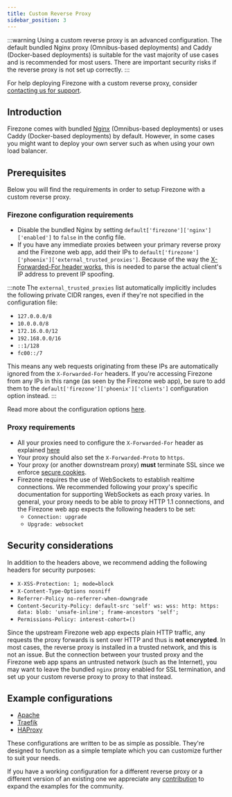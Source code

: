 ```yaml
---
title: Custom Reverse Proxy
sidebar_position: 3
---
```


:::warning
Using a custom reverse proxy is an advanced configuration. The default bundled
Nginx proxy (Omnibus-based deployments) and Caddy (Docker-based deployments) is
suitable for the vast majority of use cases and is recommended for most users.
There are important security risks if the reverse proxy is not set up correctly.
:::

For help deploying Firezone with a custom reverse proxy, consider [contacting us
for support](https://www.firezone.dev/contact/sales).

## Introduction

Firezone comes with bundled [Nginx](https://www.nginx.com/) (Omnibus-based
deployments) or uses Caddy (Docker-based deployments) by default. However, in
some cases you might want to deploy your own server such as when using
your own load balancer.

## Prerequisites

Below you will find the requirements in order to setup Firezone with a custom
reverse proxy.

### Firezone configuration requirements

* Disable the bundled Nginx by setting `default['firezone']['nginx']['enabled']`
  to `false` in the config file.
* If you have any immediate proxies between your primary reverse proxy and the
  Firezone web app, add their IPs to
  `default['firezone']['phoenix']['external_trusted_proxies']`. Because of the
  way the [X-Forwarded-For header works](
  https://developer.mozilla.org/en-US/docs/Web/HTTP/Headers/X-Forwarded-For),
  this is needed to parse the actual client's IP address to prevent
  IP spoofing.

:::note
The `external_trusted_proxies` list automatically implicitly includes the
following private CIDR ranges, even if they're not specified in the
configuration file:

* `127.0.0.0/8`
* `10.0.0.0/8`
* `172.16.0.0/12`
* `192.168.0.0/16`
* `::1/128`
* `fc00::/7`

This means any web requests originating from these IPs are automatically ignored
from the `X-Forwarded-For` headers. If you're accessing Firezone from any IPs in
this range (as seen by the Firezone web app), be sure to add them to the
`default['firezone']['phoenix']['clients']` configuration option instead.
:::

Read more about the configuration options
[here](../../reference/configuration-file).

### Proxy requirements

* All your proxies need to configure the `X-Forwarded-For` header as explained
  [here](
  https://developer.mozilla.org/en-US/docs/Web/HTTP/Headers/X-Forwarded-For)
* Your proxy should also set the `X-Forwarded-Proto` to `https`.
* Your proxy (or another downstream proxy) **must** terminate SSL since we
  enforce [secure cookies](
  https://developer.mozilla.org/en-US/docs/Web/HTTP/Cookies#restrict_access_to_cookies).
* Firezone requires the use of WebSockets to establish realtime connections. We
  recommended following your proxy's specific documentation for supporting
  WebSockets as each proxy varies. In general, your proxy needs to be able to
  proxy HTTP 1.1 connections, and the Firezone web app expects the following
  headers to be set:
  * `Connection: upgrade`
  * `Upgrade: websocket`

## Security considerations

In addition to the headers above, we recommend adding the following headers for
security purposes:

* `X-XSS-Protection: 1; mode=block`
* `X-Content-Type-Options nosniff`
* `Referrer-Policy no-referrer-when-downgrade`
* `Content-Security-Policy: default-src 'self' ws: wss: http: https: data: blob:
  'unsafe-inline'; frame-ancestors 'self';`
* `Permissions-Policy: interest-cohort=()`

Since the upstream Firezone web app expects plain HTTP traffic, any requests the
proxy forwards is sent over HTTP and thus is **not encrypted**. In most cases,
the reverse proxy is installed in a trusted network, and this is not an issue.
But the connection between your trusted proxy and the Firezone web app spans
an untrusted network (such as the Internet), you may want to leave the bundled
`nginx` proxy enabled for SSL termination, and set up your custom
reverse proxy to proxy to that instead.

## Example configurations

* [Apache](../../reference/reverse-proxy-templates/apache)
* [Traefik](../../reference/reverse-proxy-templates/traefik)
* [HAProxy](../../reference/reverse-proxy-templates/haproxy)

These configurations are written to be as simple as possible. They're designed
to function as a simple template which you can customize further to suit your
needs.

If you have a working configuration for a different reverse proxy or a different
version of an existing one we appreciate any
[contribution](https://github.com/firezone/firezone/) to expand the examples for
the community.

